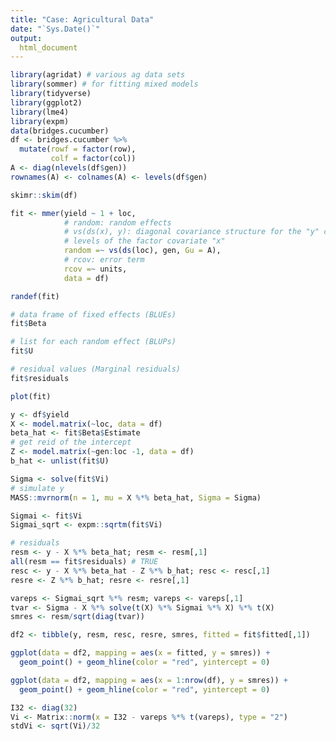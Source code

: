 ```yaml
---
title: "Case: Agricultural Data"
date: "`Sys.Date()`"
output:
  html_document
---
```


```r
library(agridat) # various ag data sets
library(sommer) # for fitting mixed models
library(tidyverse)
library(ggplot2)
library(lme4)
library(expm)
data(bridges.cucumber)
df <- bridges.cucumber %>% 
  mutate(rowf = factor(row),
         colf = factor(col))
A <- diag(nlevels(df$gen))
rownames(A) <- colnames(A) <- levels(df$gen)
```

```r
skimr::skim(df)
```


```r
fit <- mmer(yield ~ 1 + loc,
            # random: random effects
            # vs(ds(x), y): diagonal covariance structure for the "y" covariate for all 
            # levels of the factor covariate "x"
            random =~ vs(ds(loc), gen, Gu = A),
            # rcov: error term
            rcov =~ units,
            data = df)

randef(fit)

# data frame of fixed effects (BLUEs)
fit$Beta

# list for each random effect (BLUPs)
fit$U

# residual values (Marginal residuals)
fit$residuals

plot(fit)
```

```r
y <- df$yield
X <- model.matrix(~loc, data = df)
beta_hat <- fit$Beta$Estimate
# get reid of the intercept
Z <- model.matrix(~gen:loc -1, data = df)
b_hat <- unlist(fit$U)

Sigma <- solve(fit$Vi)
# simulate y
MASS::mvrnorm(n = 1, mu = X %*% beta_hat, Sigma = Sigma)

Sigmai <- fit$Vi
Sigmai_sqrt <- expm::sqrtm(fit$Vi)

# residuals
resm <- y - X %*% beta_hat; resm <- resm[,1]
all(resm == fit$residuals) # TRUE
resc <- y - X %*% beta_hat - Z %*% b_hat; resc <- resc[,1]
resre <- Z %*% b_hat; resre <- resre[,1]

vareps <- Sigmai_sqrt %*% resm; vareps <- vareps[,1]
tvar <- Sigma - X %*% solve(t(X) %*% Sigmai %*% X) %*% t(X)
smres <- resm/sqrt(diag(tvar))

df2 <- tibble(y, resm, resc, resre, smres, fitted = fit$fitted[,1])
```

```r
ggplot(data = df2, mapping = aes(x = fitted, y = smres)) +
  geom_point() + geom_hline(color = "red", yintercept = 0)
```

```r
ggplot(data = df2, mapping = aes(x = 1:nrow(df), y = smres)) +
  geom_point() + geom_hline(color = "red", yintercept = 0)
```

```r
I32 <- diag(32)
Vi <- Matrix::norm(x = I32 - vareps %*% t(vareps), type = "2")
stdVi <- sqrt(Vi)/32
```

```r

```



